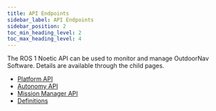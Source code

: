 ```yaml
---
title: API Endpoints
sidebar_label: API Endpoints
sidebar_position: 2
toc_min_heading_level: 2
toc_max_heading_level: 4
---
```


The ROS 1 Noetic API can be used to monitor and manage OutdoorNav Software. Details
are available through the child pages.

- [Platform API](./platform_api)
- [Autonomy API](./autonomy_api)
- [Mission Manager API](./mission_manager_api)
- [Definitions](./definitions)

